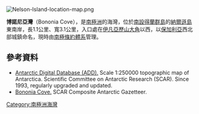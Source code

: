 [[Image:Nelson-Island-location-map.png|thumb]]
{{coord|62|20|40|S|59|00|40|W|display=title}}

'''博諾尼亞灣'''（Bononia Cove），是[[南極洲|南極洲]]的海灣，位於[[南設得蘭群島|南設得蘭群島]]的[[納爾遜島|納爾遜島]]東南岸，長1.1公里、寬3.1公里，入口處在[[伊凡亞歷山大角|伊凡亞歷山大角]]以西，以[[保加利亞|保加利亞]]西北部城鎮命名，現時由[[南極條約體系|南極條約體系]]管理。

==參考資料==
* [http://www.add.scar.org Antarctic Digital Database (ADD).]{{Wayback|url=http://www.add.scar.org/ |date=20170305000653 }} Scale 1:250000 topographic map of Antarctica. Scientific Committee on Antarctic Research (SCAR). Since 1993, regularly upgraded and updated.
* [https://data.aad.gov.au/aadc/gaz/scar/display_name.cfm?gaz_id=137486 Bononia Cove.] {{Wayback|url=https://data.aad.gov.au/aadc/gaz/scar/display_name.cfm?gaz_id=137486 |date=20170922100143 }} SCAR Composite Antarctic Gazetteer.

{{Antarctica-geo-stub}}
[[Category:南極洲海灣|Category:南極洲海灣]]